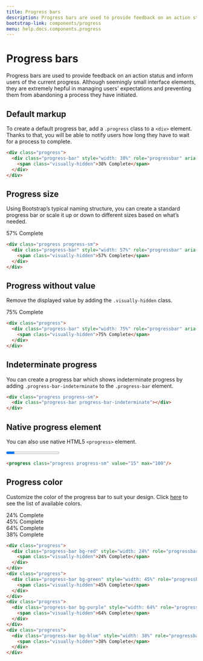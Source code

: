 ```yaml
---
title: Progress bars
description: Progress bars are used to provide feedback on an action status and inform users of the current progress. Although seemingly small interface elements, they are extremely hepful in managing users' expectations and preventing them from abandoning a process they have initiated.
bootstrap-link: components/progress
menu: help.docs.components.progress
---
```


# Progress bars

Progress bars are used to provide feedback on an action status and inform users of the current progress. Although seemingly small interface elements, they are extremely hepful in managing users' expectations and preventing them from abandoning a process they have initiated.

## Default markup

To create a default progress bar, add a `.progress` class to a `<div>` element. Thanks to that, you will be able to notify users how long they have to wait for a process to complete.

<example columns={1} centered>
<div class="progress">
  <div class="progress-bar" style={{ width: '38%' }}></div>
</div>
</example>

~~~html
<div class="progress">
  <div class="progress-bar" style="width: 38%" role="progressbar" aria-valuenow="38" aria-valuemin="0" aria-valuemax="100" aria-label="38% Complete">
    <span class="visually-hidden">38% Complete</span>
  </div>
</div>
~~~


## Progress size

Using Bootstrap’s typical naming structure, you can create a standard progress bar or scale it up or down to different sizes based on what’s needed.

<example columns={1} centered>
<div class="progress progress-sm">
  <div class="progress-bar" style={{ width: '57%' }} role="progressbar" aria-valuenow="57" aria-valuemin="0" aria-valuemax="100" aria-label="57% Complete">
    <span class="visually-hidden">57% Complete</span>
  </div>
</div>
</example>

~~~html
<div class="progress progress-sm">
  <div class="progress-bar" style="width: 57%" role="progressbar" aria-valuenow="57" aria-valuemin="0" aria-valuemax="100" aria-label="57% Complete">
    <span class="visually-hidden">57% Complete</span>
  </div>
</div>
~~~


## Progress without value

Remove the displayed value by adding the `.visually-hidden` class.

<example columns={1} centered>
<div class="progress">
  <div class="progress-bar" style={{ width: '75%' }} role="progressbar" aria-valuenow="75" aria-valuemin="0" aria-valuemax="100" aria-label="75% Complete">
    <span class="visually-hidden">75% Complete</span>
  </div>
</div>
</example>

~~~html
<div class="progress">
  <div class="progress-bar" style="width: 75%" role="progressbar" aria-valuenow="75" aria-valuemin="0" aria-valuemax="100" aria-label="75% Complete">
    <span class="visually-hidden">75% Complete</span>
  </div>
</div>
~~~


## Indeterminate progress

You can create a progress bar which shows indeterminate progress by adding `.progress-bar-indeterminate` to the `.progress-bar` element.

<example columns={1} centered>
<div class="progress progress-sm">
  <div class="progress-bar progress-bar-indeterminate"></div>
</div>
</example>

~~~html
<div class="progress progress-sm">
  <div class="progress-bar progress-bar-indeterminate"></div>
</div>
~~~


## Native progress element

You can also use native HTML5 `<progress>` element.

<example columns={1} centered>
<progress class="progress progress-sm" value="15" max="100"/>
</example>

~~~html
<progress class="progress progress-sm" value="15" max="100"/>
~~~


## Progress color

Customize the color of the progress bar to suit your design. Click [here](colors) to see the list of available colors.

<example columns={1} centered separated>
<div class="progress">
  <div class="progress-bar bg-red" style={{ width: '24%' }} role="progressbar" aria-valuenow="24" aria-valuemin="0" aria-valuemax="100" aria-label="24% Complete">
    <span class="visually-hidden">24% Complete</span>
  </div>
</div>
<div class="progress">
  <div class="progress-bar bg-green" style={{ width: '45%' }} role="progressbar" aria-valuenow="45" aria-valuemin="0" aria-valuemax="100" aria-label="45% Complete">
    <span class="visually-hidden">45% Complete</span>
  </div>
</div>
<div class="progress">
  <div class="progress-bar bg-purple" style={{ width: '64%' }} role="progressbar" aria-valuenow="64" aria-valuemin="0" aria-valuemax="100" aria-label="64% Complete">
    <span class="visually-hidden">64% Complete</span>
  </div>
</div>
<div class="progress">
  <div class="progress-bar bg-blue" style={{ width: '38%' }} role="progressbar" aria-valuenow="38" aria-valuemin="0" aria-valuemax="100" aria-label="38% Complete">
    <span class="visually-hidden">38% Complete</span>
  </div>
</div>
</example>

~~~html
<div class="progress">
  <div class="progress-bar bg-red" style="width: 24%" role="progressbar" aria-valuenow="24" aria-valuemin="0" aria-valuemax="100" aria-label="24% Complete">
    <span class="visually-hidden">24% Complete</span>
  </div>
</div>
<div class="progress">
  <div class="progress-bar bg-green" style="width: 45%" role="progressbar" aria-valuenow="45" aria-valuemin="0" aria-valuemax="100" aria-label="45% Complete">
    <span class="visually-hidden">45% Complete</span>
  </div>
</div>
<div class="progress">
  <div class="progress-bar bg-purple" style="width: 64%" role="progressbar" aria-valuenow="64" aria-valuemin="0" aria-valuemax="100" aria-label="64% Complete">
    <span class="visually-hidden">64% Complete</span>
  </div>
</div>
<div class="progress">
  <div class="progress-bar bg-blue" style="width: 38%" role="progressbar" aria-valuenow="38" aria-valuemin="0" aria-valuemax="100" aria-label="38% Complete">
    <span class="visually-hidden">38% Complete</span>
  </div>
</div>
~~~
